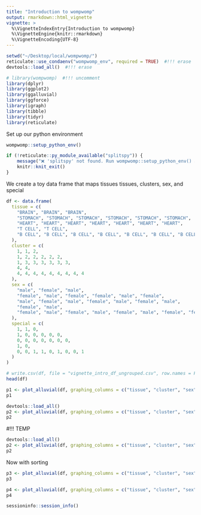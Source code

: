 ```yaml
---
title: "Introduction to wompwomp"
output: rmarkdown::html_vignette
vignette: >
  %\VignetteIndexEntry{Introduction to wompwomp}
  %\VignetteEngine{knitr::rmarkdown}
  %\VignetteEncoding{UTF-8}
---
```


```r
setwd("~/Desktop/local/wompwomp/")
reticulate::use_condaenv("wompwomp_env", required = TRUE)  #!!! erase
devtools::load_all()  #!!! erase

# library(wompwomp)  #!!! uncomment
library(dplyr)
library(ggplot2)
library(ggalluvial)
library(ggforce)
library(igraph)
library(tibble)
library(tidyr)
library(reticulate)
```

Set up our python environment
```r
wompwomp::setup_python_env()
```

```r
if (!reticulate::py_module_available("splitspy")) {
    message("❌ 'splitspy' not found. Run wompwomp::setup_python_env() and restart R.")
    knitr::knit_exit()
}
```

We create a toy data frame that maps tissues tissues, clusters, sex, and special
```r
df <- data.frame(
  tissue = c(
    "BRAIN", "BRAIN", "BRAIN",
    "STOMACH", "STOMACH", "STOMACH", "STOMACH", "STOMACH", "STOMACH",
    "HEART", "HEART", "HEART", "HEART", "HEART", "HEART", "HEART",
    "T CELL", "T CELL",
    "B CELL", "B CELL", "B CELL", "B CELL", "B CELL", "B CELL", "B CELL", "B CELL", "B CELL"
  ),
  cluster = c(
    1, 1, 2,
    1, 2, 2, 2, 2, 2,
    1, 3, 3, 3, 3, 3, 3,
    4, 4,
    4, 4, 4, 4, 4, 4, 4, 4, 4
  ),
  sex = c(
    "male", "female", "male",
    "female", "male", "female", "female", "male", "female",
    "male", "female", "male", "female", "male", "female", "male",
    "female", "male",
    "female", "male", "female", "male", "female", "male", "female", "female", "male"
  ),
  special = c(
    1, 1, 0,
    1, 0, 0, 0, 0, 0,
    0, 0, 0, 0, 0, 0, 0,
    1, 0,
    0, 0, 1, 1, 0, 1, 0, 0, 1
  )
)

# write.csv(df, file = "vignette_intro_df_ungrouped.csv", row.names = FALSE, quote = FALSE)
head(df)
```

```r
p1 <- plot_alluvial(df, graphing_columns = c("tissue", "cluster", "sex", "special"), sorting_algorithm = "None")
p1
```

```r
devtools::load_all()
p2 <- plot_alluvial(df, graphing_columns = c("tissue", "cluster", "sex"), color_band_column="special", sorting_algorithm = "None")
p2
```

#!!! TEMP
```r
devtools::load_all()
p2 <- plot_alluvial(df, graphing_columns = c("tissue", "cluster", "sex"), color_band_column="special", sorting_algorithm = "None")
p2
```

Now with sorting
```r
p3 <- plot_alluvial(df, graphing_columns = c("tissue", "cluster", "sex", "special"), sorting_algorithm = "neighbornet", match_order = "advanced")
p3
```

```r
p4 <- plot_alluvial(df, graphing_columns = c("tissue", "cluster", "sex"), color_band_column="special", sorting_algorithm = "neighbornet")
p4
```

```r
sessioninfo::session_info()
```

```r

```

